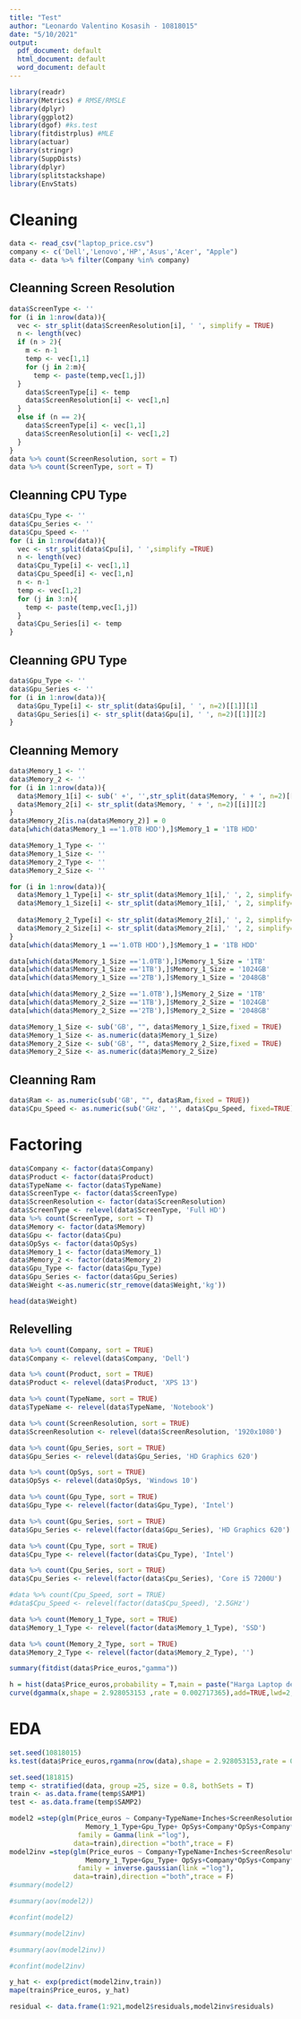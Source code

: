 ---
title: "Test"
author: "Leonardo Valentino Kosasih - 10818015"
date: "5/10/2021"
output:
  pdf_document: default
  html_document: default
  word_document: default
---
```{r}
library(readr)
library(Metrics) # RMSE/RMSLE
library(dplyr)
library(ggplot2)
library(dgof) #ks.test
library(fitdistrplus) #MLE
library(actuar)
library(stringr)
library(SuppDists)
library(dplyr)
library(splitstackshape)
library(EnvStats)
```
# Cleaning
```{r}
data <- read_csv("laptop_price.csv")
company <- c('Dell','Lenovo','HP','Asus','Acer', "Apple")
data <- data %>% filter(Company %in% company)
```
## Cleanning Screen Resolution  
```{r}
data$ScreenType <- ''
for (i in 1:nrow(data)){
  vec <- str_split(data$ScreenResolution[i], ' ', simplify = TRUE)
  n <- length(vec)
  if (n > 2){
    m <- n-1
    temp <- vec[1,1]
    for (j in 2:m){
      temp <- paste(temp,vec[1,j])
  }
    data$ScreenType[i] <- temp
    data$ScreenResolution[i] <- vec[1,n]
  }
  else if (n == 2){
    data$ScreenType[i] <- vec[1,1]
    data$ScreenResolution[i] <- vec[1,2]
  }
}
data %>% count(ScreenResolution, sort = T)
data %>% count(ScreenType, sort = T)
```

## Cleanning CPU Type
```{r}
data$Cpu_Type <- ''
data$Cpu_Series <- ''
data$Cpu_Speed <- ''
for (i in 1:nrow(data)){
  vec <- str_split(data$Cpu[i], ' ',simplify =TRUE)
  n <- length(vec)
  data$Cpu_Type[i] <- vec[1,1]
  data$Cpu_Speed[i] <- vec[1,n]
  n <- n-1
  temp <- vec[1,2]
  for (j in 3:n){
    temp <- paste(temp,vec[1,j])
  }
  data$Cpu_Series[i] <- temp
}
```

## Cleanning GPU Type
```{r}
data$Gpu_Type <- ''
data$Gpu_Series <- ''
for (i in 1:nrow(data)){
  data$Gpu_Type[i] <- str_split(data$Gpu[i], ' ', n=2)[[1]][1]
  data$Gpu_Series[i] <- str_split(data$Gpu[i], ' ', n=2)[[1]][2]
}
```
## Cleanning Memory  
```{r}
data$Memory_1 <- ''
data$Memory_2 <- ''
for (i in 1:nrow(data)){
  data$Memory_1[i] <- sub(' +', '',str_split(data$Memory, ' + ', n=2)[[i]][1],fixed=TRUE)
  data$Memory_2[i] <- str_split(data$Memory, ' + ', n=2)[[i]][2]
}
data$Memory_2[is.na(data$Memory_2)] = 0
data[which(data$Memory_1 =='1.0TB HDD'),]$Memory_1 = '1TB HDD'

data$Memory_1_Type <- ''
data$Memory_1_Size <- ''
data$Memory_2_Type <- ''
data$Memory_2_Size <- ''

for (i in 1:nrow(data)){ 
  data$Memory_1_Type[i] <- str_split(data$Memory_1[i],' ', 2, simplify= T)[1,2]
  data$Memory_1_Size[i] <- str_split(data$Memory_1[i],' ', 2, simplify= T)[1,1]
  
  data$Memory_2_Type[i] <- str_split(data$Memory_2[i],' ', 2, simplify= T)[1,2]
  data$Memory_2_Size[i] <- str_split(data$Memory_2[i],' ', 2, simplify= T)[1,1]
}
data[which(data$Memory_1 =='1.0TB HDD'),]$Memory_1 = '1TB HDD'

data[which(data$Memory_1_Size =='1.0TB'),]$Memory_1_Size = '1TB'
data[which(data$Memory_1_Size =='1TB'),]$Memory_1_Size = '1024GB'
data[which(data$Memory_1_Size =='2TB'),]$Memory_1_Size = '2048GB'

data[which(data$Memory_2_Size =='1.0TB'),]$Memory_2_Size = '1TB'
data[which(data$Memory_2_Size =='1TB'),]$Memory_2_Size = '1024GB'
data[which(data$Memory_2_Size =='2TB'),]$Memory_2_Size = '2048GB'

data$Memory_1_Size <- sub('GB', "", data$Memory_1_Size,fixed = TRUE)
data$Memory_1_Size <- as.numeric(data$Memory_1_Size)
data$Memory_2_Size <- sub('GB', "", data$Memory_2_Size,fixed = TRUE)
data$Memory_2_Size <- as.numeric(data$Memory_2_Size)
```

## Cleanning Ram 
```{r}
data$Ram <- as.numeric(sub('GB', "", data$Ram,fixed = TRUE))
data$Cpu_Speed <- as.numeric(sub('GHz', '', data$Cpu_Speed, fixed=TRUE))
```


# Factoring
```{r}
data$Company <- factor(data$Company)
data$Product <- factor(data$Product)
data$TypeName <- factor(data$TypeName)
data$ScreenType <- factor(data$ScreenType)
data$ScreenResolution <- factor(data$ScreenResolution)
data$ScreenType <- relevel(data$ScreenType, 'Full HD')
data %>% count(ScreenType, sort = T)
data$Memory <- factor(data$Memory)
data$Gpu <- factor(data$Cpu)
data$OpSys <- factor(data$OpSys)
data$Memory_1 <- factor(data$Memory_1)
data$Memory_2 <- factor(data$Memory_2)
data$Gpu_Type <- factor(data$Gpu_Type)
data$Gpu_Series <- factor(data$Gpu_Series)
data$Weight <-as.numeric(str_remove(data$Weight,'kg'))
```
```{r}
head(data$Weight)
```


## Relevelling
```{r}
data %>% count(Company, sort = TRUE)
data$Company <- relevel(data$Company, 'Dell')
```

```{r}
data %>% count(Product, sort = TRUE)
data$Product <- relevel(data$Product, 'XPS 13')
```

```{r}
data %>% count(TypeName, sort = TRUE)
data$TypeName <- relevel(data$TypeName, 'Notebook')
```

```{r}
data %>% count(ScreenResolution, sort = TRUE)
data$ScreenResolution <- relevel(data$ScreenResolution, '1920x1080')
```

```{r}
data %>% count(Gpu_Series, sort = TRUE)
data$Gpu_Series <- relevel(data$Gpu_Series, 'HD Graphics 620')
```
```{r}
data %>% count(OpSys, sort = TRUE)
data$OpSys <- relevel(data$OpSys, 'Windows 10')
```

```{r}
data %>% count(Gpu_Type, sort = TRUE)
data$Gpu_Type <- relevel(factor(data$Gpu_Type), 'Intel')
```

```{r}
data %>% count(Gpu_Series, sort = TRUE)
data$Gpu_Series <- relevel(factor(data$Gpu_Series), 'HD Graphics 620')
```
```{r}
data %>% count(Cpu_Type, sort = TRUE)
data$Cpu_Type <- relevel(factor(data$Cpu_Type), 'Intel')
```

```{r}
data %>% count(Cpu_Series, sort = TRUE)
data$Cpu_Series <- relevel(factor(data$Cpu_Series), 'Core i5 7200U')
```
```{r}
#data %>% count(Cpu_Speed, sort = TRUE)
#data$Cpu_Speed <- relevel(factor(data$Cpu_Speed), '2.5GHz')
```

```{r}
data %>% count(Memory_1_Type, sort = TRUE)
data$Memory_1_Type <- relevel(factor(data$Memory_1_Type), 'SSD')
```

```{r}
data %>% count(Memory_2_Type, sort = TRUE)
data$Memory_2_Type <- relevel(factor(data$Memory_2_Type), '')
```



```{r}
summary(fitdist(data$Price_euros,"gamma"))

h = hist(data$Price_euros,probability = T,main = paste("Harga Laptop dengan Distribusi Gamma"),col="cadetblue3",xlab = "Price_euros",ylab = "Peluang")
curve(dgamma(x,shape = 2.928053153 ,rate = 0.002717365),add=TRUE,lwd=2,col="red")
```

# EDA
```{r}
set.seed(10818015)
ks.test(data$Price_euros,rgamma(nrow(data),shape = 2.928053153,rate = 0.002717365),alternative = "two.sided",exact = TRUE)
```
```{r}
set.seed(181815)
temp <- stratified(data, group =25, size = 0.8, bothSets = T)
train <- as.data.frame(temp$SAMP1)
test <- as.data.frame(temp$SAMP2)
```

```{r}
model2 =step(glm(Price_euros ~ Company+TypeName+Inches+ScreenResolution+Cpu_Type+Ram+Memory_1_Size+
                   Memory_1_Type+Gpu_Type+ OpSys+Company*OpSys+Company*TypeName ,
                 family = Gamma(link ="log"),
                data=train),direction ="both",trace = F)
model2inv =step(glm(Price_euros ~ Company+TypeName+Inches+ScreenResolution+Cpu_Type+Ram+Memory_1_Size+
                   Memory_1_Type+Gpu_Type+ OpSys+Company*OpSys+Company*TypeName ,
                 family = inverse.gaussian(link ="log"),
                data=train),direction ="both",trace = F)
#summary(model2)
```
```{r}
#summary(aov(model2))
```
```{r}
#confint(model2)
```

```{r}
#summary(model2inv)
```

```{r}
#summary(aov(model2inv))
```
```{r}
#confint(model2inv)
```
```{r}
y_hat <- exp(predict(model2inv,train))
mape(train$Price_euros, y_hat)
```
```{r}
residual <- data.frame(1:921,model2$residuals,model2inv$residuals)
```

